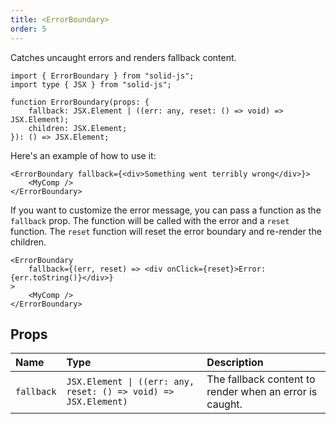 ```yaml
---
title: <ErrorBoundary>
order: 5
---
```


Catches uncaught errors and renders fallback content.

```tsx
import { ErrorBoundary } from "solid-js";
import type { JSX } from "solid-js";

function ErrorBoundary(props: {
	fallback: JSX.Element | ((err: any, reset: () => void) => JSX.Element);
	children: JSX.Element;
}): () => JSX.Element;
```

Here's an example of how to use it:

```tsx
<ErrorBoundary fallback={<div>Something went terribly wrong</div>}>
	<MyComp />
</ErrorBoundary>
```

If you want to customize the error message, you can pass a function as the `fallback` prop. The function will be called with the error and a `reset` function. The `reset` function will reset the error boundary and re-render the children.

```tsx
<ErrorBoundary
	fallback={(err, reset) => <div onClick={reset}>Error: {err.toString()}</div>}
>
	<MyComp />
</ErrorBoundary>
```

## Props

| Name       | Type                                                            | Description                                             |
| :--------- | :-------------------------------------------------------------- | :------------------------------------------------------ |
| `fallback` | `JSX.Element \| ((err: any, reset: () => void) => JSX.Element)` | The fallback content to render when an error is caught. |
